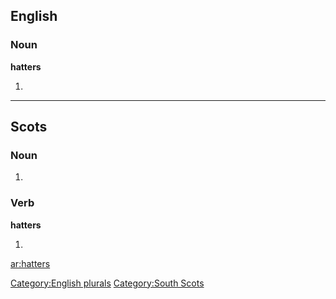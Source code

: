 ==English==

===Noun===
'''hatters'''

# {{plural of|[[hatter]]}}

[[Category:English plurals]]

----
==Scots==

===Noun===
{{sco-pl}}

# {{plural of|[[hatter]]}}

===Verb===
'''hatters'''

# {{third person singular of|[[hatter]]|lang=Scots}}

[[Category:South Scots]]

[[ar:hatters]]